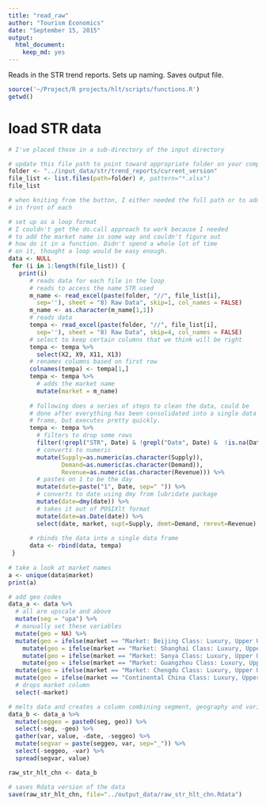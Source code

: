 ```yaml
---
title: "read_raw"
author: "Tourism Economics"
date: "September 15, 2015"
output: 
  html_document: 
    keep_md: yes
---
```


Reads in the STR trend reports. Sets up naming. Saves output file.

```r
source('~/Project/R projects/hlt/scripts/functions.R')
getwd()
```

# load STR data
```r

# I've placed those in a sub-directory of the input directory

# update this file path to point toward appropriate folder on your computer
folder <- "../input_data/str/trend_reports/current_version"      
file_list <- list.files(path=folder) #, pattern="*.xlsx")  
file_list

# when kniting from the button, I either needed the full path or to add "../" 
# in front of each

# set up as a loop format
# I couldn't get the do.call approach to work because I needed
# to add the market name in some way and couldn't figure out
# how do it in a function. Didn't spend a whole lot of time
# on it, thought a loop would be easy enough.
data <- NULL
 for (i in 1:length(file_list)) {
   print(i)
      # reads data for each file in the loop
      # reads to access the name STR used
      m_name <- read_excel(paste(folder, "//", file_list[i], 
        sep=''), sheet = "8) Raw Data", skip=1, col_names = FALSE)
      m_name <- as.character(m_name[1,1])
      # reads data
      tempa <- read_excel(paste(folder, "//", file_list[i], 
        sep=''), sheet = "8) Raw Data", skip=4, col_names = FALSE)
      # select to keep certain columns that we think will be right
      tempa <- tempa %>%
        select(X2, X9, X11, X13)
      # renames columns based on first row
      colnames(tempa) <- tempa[1,]
      tempa <- tempa %>%
        # adds the market name 
        mutate(market = m_name)
      
      # following does a series of steps to clean the data, could be
      # done after everything has been consolidated into a single data
      # frame, but executes pretty quickly.
      tempa <- tempa %>%
        # filters to drop some rows
        filter(!grepl("STR", Date) & !grepl("Date", Date) &  !is.na(Date)) %>%
        # converts to numeric
        mutate(Supply=as.numeric(as.character(Supply)),
               Demand=as.numeric(as.character(Demand)),
               Revenue=as.numeric(as.character(Revenue))) %>%
        # pastes on 1 to be the day
        mutate(date=paste("1", Date, sep=" ")) %>%
        # converts to date using dmy from lubridate package
        mutate(date=dmy(date)) %>%
        # takes it out of POSIXlt format
        mutate(date=as.Date(date)) %>%
        select(date, market, supt=Supply, demt=Demand, rmrevt=Revenue)
      
      # rbinds the data into a single data frame
      data <- rbind(data, tempa)
 }
  
# take a look at market names
a <- unique(data$market)
print(a)

# add geo codes
data_a <- data %>%
  # all are upscale and above
  mutate(seg = "upa") %>%
  # manually set these variables
  mutate(geo = NA) %>%
  mutate(geo = ifelse(market == "Market: Beijing Class: Luxury, Upper Up, Upscale Class ", "beijichn", geo)) %>%
    mutate(geo = ifelse(market == "Market: Shanghai Class: Luxury, Upper Up, Upscale Class ", "shangchn", geo)) %>%
    mutate(geo = ifelse(market == "Market: Sanya Class: Luxury, Upper Up, Upscale Class ", "sanyachn", geo)) %>%
    mutate(geo = ifelse(market == "Market: Guangzhou Class: Luxury, Upper Up, Upscale Class ", "gngzhchn", geo)) %>%
  mutate(geo = ifelse(market == "Market: Chengdu Class: Luxury, Upper Up, Up Class ", "chgduchn", geo)) %>%
  mutate(geo = ifelse(market == "Continental China Class: Luxury, Upper Up, Upscale Class ", "chn", geo)) %>%
  # drops market column
  select(-market)

# melts data and creates a column combining segment, geography and variable
data_b <- data_a %>%
  mutate(seggeo = paste0(seg, geo)) %>%
  select(-seg, -geo) %>%
  gather(var, value, -date, -seggeo) %>%
  mutate(segvar = paste(seggeo, var, sep="_")) %>%
  select(-seggeo, -var) %>%
  spread(segvar, value)

raw_str_hlt_chn <- data_b

```

```r
# saves Rdata version of the data
save(raw_str_hlt_chn, file="../output_data/raw_str_hlt_chn.Rdata")

```

